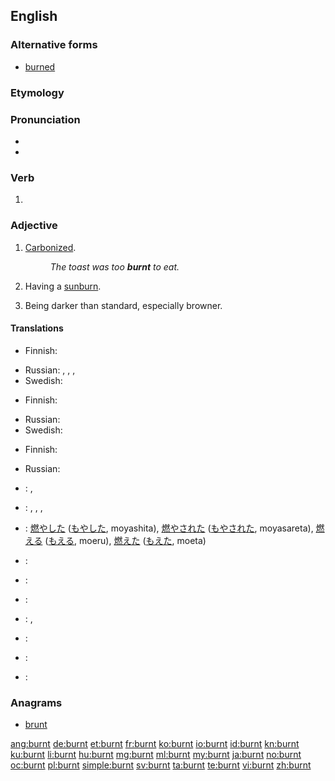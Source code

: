 ==English==

===Alternative forms===
* [[burned]]

===Etymology===
{{suffix|burn|t}}

===Pronunciation===
* {{IPA|/ˈbɜrnt/}}
* {{audio|en-us-burnt.ogg|Audio (US)}}

===Verb===
{{en-verb form}}

# {{en-past of|burn}}


===Adjective===
{{en-adj}}

# {{context|of food|lang=en}} [[carbonize|Carbonized]].
#: ''The toast was too '''burnt''' to eat.''
# {{context|of a person|lang=en}} Having a [[sunburn]].
# {{context|of a color|lang=en}} Being darker than standard, especially browner.

====Translations====
{{trans-top|carbonized}}
* Finnish: {{t|fi|palanut}}
{{trans-mid}}
* Russian: {{t|ru|горелый|tr=gorélyj|sc=Cyrl}}, {{t|ru|жжёный|tr=žžónyj|sc=Cyrl}}, {{t|ru|сгоревший|tr=sgorévšij|sc=Cyrl}}, {{t|ru|выжженный|tr=výžžennyj|sc=Cyrl}} {{qualifier|scorched}}
* Swedish: {{t|sv|bränd}}
{{trans-bottom}}
{{trans-top|sun-burned}}
* Finnish: {{t|fi|palanut}}
{{trans-mid}}
* Russian: {{t|ru|загорелый|tr=zagorélyj|sc=Cyrl}}
* Swedish: {{t|sv|solbränd|c}}
{{trans-bottom}}
{{trans-top|browner than standard}}
* Finnish: {{t|fi|poltettu}}
{{trans-mid}}
* Russian: {{t|ru|подгоревший|tr=podgorévšij|sc=Cyrl}}
{{trans-bottom}}
{{checktrans-top}}
<!--We don't have translations of inflected forms. Does the word fit the adjective senses?-->
* {{ttbc|nl}}: {{t+|nl|verbrandde}}, {{t+|nl|verbrand}}
* {{ttbc|id}}: {{t+|id|bakar|alt=membakar}}, {{t+|id|bakar|alt=membakar}}, {{t+|id|bakar|alt=dibakar}}, {{t+|id|bakar|alt=terbakar}}
* {{ttbc|ja}}: [[燃やした]] ([[もやした]], moyashita), [[燃やされた]] ([[もやされた]], moyasareta),  [[燃える]] ([[もえる]], moeru),  [[燃えた]] ([[もえた]], moeta)
* {{ttbc|rup}}: {{t-|rup|arsu}}
* {{ttbc|fr}}: {{t+|fr|brûlé}}
{{trans-mid}}
* {{ttbc|it}}: {{t-|it|arso}}
* {{ttbc|la}}: {{t-|la|arsus|alt=ārsus}}, {{t-|la|aestuatus|alt=aestuātus}}
* {{ttbc|pt}}: {{t+|pt|queimado}}
* {{ttbc|ro}}: {{t-|ro|ars}}
* {{ttbc|es}}: {{t+|es|quemado}}
{{trans-bottom}}

===Anagrams===
* [[brunt#English|brunt]]

[[ang:burnt]]
[[de:burnt]]
[[et:burnt]]
[[fr:burnt]]
[[ko:burnt]]
[[io:burnt]]
[[id:burnt]]
[[kn:burnt]]
[[ku:burnt]]
[[li:burnt]]
[[hu:burnt]]
[[mg:burnt]]
[[ml:burnt]]
[[my:burnt]]
[[ja:burnt]]
[[no:burnt]]
[[oc:burnt]]
[[pl:burnt]]
[[simple:burnt]]
[[sv:burnt]]
[[ta:burnt]]
[[te:burnt]]
[[vi:burnt]]
[[zh:burnt]]